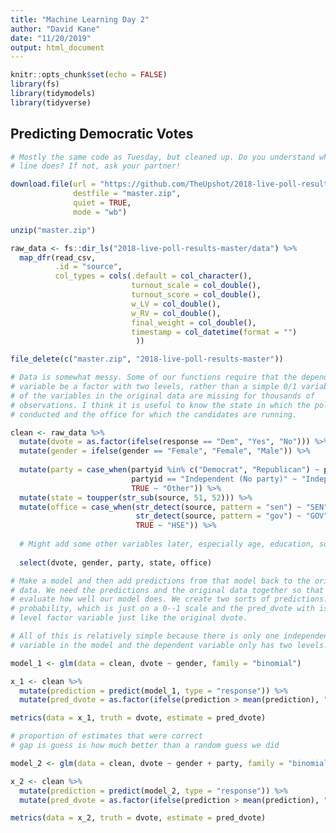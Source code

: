 ```yaml
---
title: "Machine Learning Day 2"
author: "David Kane"
date: "11/20/2019"
output: html_document
---
```


```r
knitr::opts_chunk$set(echo = FALSE)
library(fs)
library(tidymodels)
library(tidyverse)

```

## Predicting Democratic Votes


```r
# Mostly the same code as Tuesday, but cleaned up. Do you understand what every
# line does? If not, ask your partner!

download.file(url = "https://github.com/TheUpshot/2018-live-poll-results/archive/master.zip",
              destfile = "master.zip",
              quiet = TRUE,
              mode = "wb")

unzip("master.zip")

raw_data <- fs::dir_ls("2018-live-poll-results-master/data") %>%
  map_dfr(read_csv, 
          .id = "source", 
          col_types = cols(.default = col_character(),
                           turnout_scale = col_double(),
                           turnout_score = col_double(),
                           w_LV = col_double(),
                           w_RV = col_double(),
                           final_weight = col_double(),
                           timestamp = col_datetime(format = "")
                            ))

file_delete(c("master.zip", "2018-live-poll-results-master"))

```

```r
# Data is somewhat messy. Some of our functions require that the dependent
# variable be a factor with two levels, rather than a simple 0/1 variable. Many
# of the variables in the original data are missing for thousands of
# observations. I think it is useful to know the state in which the poll was
# conducted and the office for which the candidates are running.

clean <- raw_data %>% 
  mutate(dvote = as.factor(ifelse(response == "Dem", "Yes", "No"))) %>% 
  mutate(gender = ifelse(gender == "Female", "Female", "Male")) %>% 
  
  mutate(party = case_when(partyid %in% c("Democrat", "Republican") ~ partyid,
                           partyid == "Independent (No party)" ~ "Independent",
                           TRUE ~ "Other")) %>% 
  mutate(state = toupper(str_sub(source, 51, 52))) %>% 
  mutate(office = case_when(str_detect(source, pattern = "sen") ~ "SEN",
                            str_detect(source, pattern = "gov") ~ "GOV",
                            TRUE ~ "HSE")) %>% 
  
  # Might add some other variables later, especially age, education, source.
  
  select(dvote, gender, party, state, office)

```

```r
# Make a model and then add predictions from that model back to the original
# data. We need the predictions and the original data together so that we can
# evaluate how well our model does. We create two sorts of predictions: the raw
# probability, which is just on a 0--1 scale and the pred_dvote with is a two
# level factor variable just like the original dvote.

# All of this is relatively simple because there is only one independent
# variable in the model and the dependent variable only has two levels.

model_1 <- glm(data = clean, dvote ~ gender, family = "binomial")

x_1 <- clean %>% 
  mutate(prediction = predict(model_1, type = "response")) %>% 
  mutate(pred_dvote = as.factor(ifelse(prediction > mean(prediction), "Yes", "No")))

```

```r
metrics(data = x_1, truth = dvote, estimate = pred_dvote)

# proportion of estimates that were correct
# gap is guess is how much better than a random guess we did
```
```r
model_2 <- glm(data = clean, dvote ~ gender + party, family = "binomial")

x_2 <- clean %>% 
  mutate(prediction = predict(model_2, type = "response")) %>% 
  mutate(pred_dvote = as.factor(ifelse(prediction > mean(prediction), "Yes", "No")))

metrics(data = x_2, truth = dvote, estimate = pred_dvote)

```



